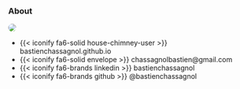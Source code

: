 ### About {.slide-title2}

::: {layout="[0.30, -0.02, 0.68]" layout-valign="center"}
![](https://github.com/bastienchassagnol.png){style="border-radius: 50%;"}

- [{{< iconify fa6-solid house-chimney-user >}} bastienchassagnol.github.io](https://bastienchassagnol.github.io/bastienchassagnol/){style="text-decoration: none;"}
- [{{< iconify fa6-solid envelope >}} chassagnolbastien@gmail.com](mailto:chassagnolbastien@gmail.com){style="text-decoration: none;"}
- [{{< iconify fa6-brands linkedin >}} bastienchassagnol](https://www.linkedin.com/in/bastien-chassagnol-677b67140/){style="text-decoration: none;"}
- [{{< iconify fa6-brands github >}} \@bastienchassagnol](https://github.com/bastienchassagnol/){style="text-decoration: none;"}
:::
